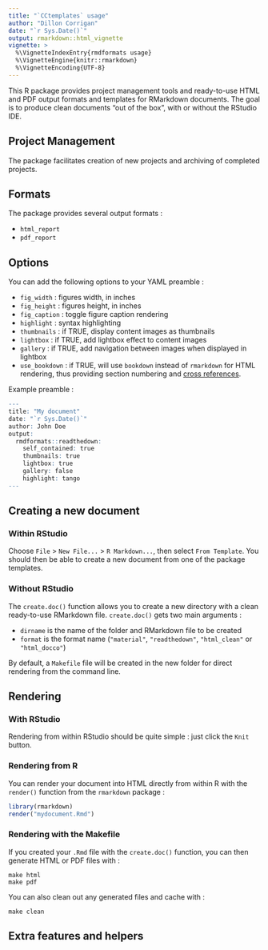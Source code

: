 ```yaml
---
title: "`CCtemplates` usage"
author: "Dillon Corrigan"
date: "`r Sys.Date()`"
output: rmarkdown::html_vignette
vignette: >
  %\VignetteIndexEntry{rmdformats usage}
  %\VignetteEngine{knitr::rmarkdown}
  %\VignetteEncoding{UTF-8}
---
```


This R package provides project management tools and ready-to-use HTML and PDF
output formats and templates for RMarkdown documents. The goal is to produce 
clean documents "out of the box", with or without the RStudio IDE.

## Project Management

The package facilitates creation of new projects and archiving of completed 
projects. 

## Formats

The package provides several output formats :

- `html_report`
- `pdf_report`

## Options

You can add the following options to your YAML preamble :

- `fig_width` : figures width, in inches
- `fig_height` : figures height, in inches
- `fig_caption` : toggle figure caption rendering
- `highlight` : syntax highlighting
- `thumbnails` : if TRUE, display content images as thumbnails
- `lightbox` : if TRUE, add lightbox effect to content images
- `gallery` : if TRUE, add navigation between images when displayed in lightbox
- `use_bookdown` : if TRUE, will use `bookdown` instead of `rmarkdown` for HTML rendering, thus providing section numbering and [cross references](https://bookdown.org/yihui/bookdown/cross-references.html).

Example preamble :

```r
---
title: "My document"
date: "`r Sys.Date()`"
author: John Doe
output:
  rmdformats::readthedown:
    self_contained: true
    thumbnails: true
    lightbox: true
    gallery: false
    highlight: tango
---
```

## Creating a new document

### Within RStudio

Choose `File` > `New File...` > `R Markdown...`, then select `From Template`.
You should then be able to create a new document from one of the package
templates.

### Without RStudio

The `create.doc()` function allows you to create a new directory with a clean
ready-to-use RMarkdown file. `create.doc()` gets two main arguments :

- `dirname` is the name of the folder and RMarkdown file to be created
- `format` is the format name (`"material"`, `"readthedown"`, `"html_clean"` or `"html_docco"`)

By default, a `Makefile` file will be created in the new folder for direct
rendering from the command line.

## Rendering

### With RStudio

Rendering from within RStudio should be quite simple : just click the `Knit` button.

### Rendering from R

You can render your document into HTML directly from within R with the
`render()` function from the `rmarkdown` package :

```r
library(rmarkdown)
render("mydocument.Rmd")
```

### Rendering with the Makefile

If you created your `.Rmd` file with the `create.doc()` function, you can then
generate HTML or PDF files with :

```
make html
make pdf
```

You can also clean out any generated files and cache with :

```
make clean
```

## Extra features and helpers


